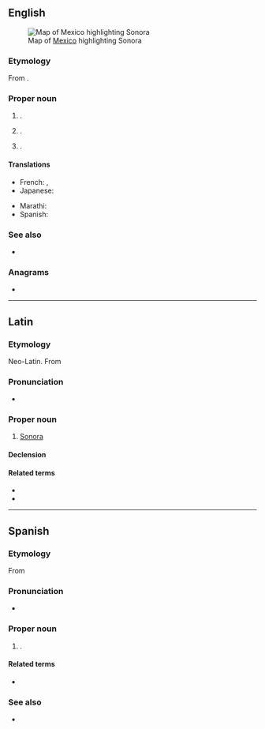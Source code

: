 {{also|sonora}}
==English==
[[File:Mexico map, MX-SON.svg|thumb|Map of [[Mexico]] highlighting Sonora]]

===Etymology===
From {{der|en|opt|xunuta}}.

===Proper noun===
{{en-proper noun}}

# {{place|en|state|c/Mexico}}.
# {{place|en|city/county seat|co/Tuolumne County|s/California|c/USA}}.
# {{place|en|city/county seat|co/Sutton County|s/Texas|c/USA}}.

====Translations====
{{trans-top|state of Mexico}}
* French: {{t|fr|la Sonore|f}}, {{t|fr|le Sonora|m}}
* Japanese: {{t|ja|ソノラ|tr=Sonora}}
{{trans-mid}}
* Marathi: {{t|mr|सोनोरा|n}}
* Spanish: {{t+|es|Sonora|f}}
{{trans-bottom}}

===See also===
* {{pedia|Sonora (disambiguation)|Sonora}}

===Anagrams===
* {{anagrams|en|a=anoors|Rosano}}

----

==Latin==

===Etymology===
Neo-Latin. From {{der|la|en|Sonora}}

===Pronunciation===
* {{la-IPA|Sonōra}}

===Proper noun===
{{la-proper noun|Sonōra<1>}}

# {{lb|la|New Latin}} [[Sonora]]

====Declension====
{{la-ndecl|Sonōra<1>}}

====Related terms====
* {{l|la|sonōrānus}}
* {{l|la|sonōricus}}

----

==Spanish==

===Etymology===
From {{der|es|opt|xunuta}}

===Pronunciation===
* {{es-IPA}}

===Proper noun===
{{es-proper noun|f}}

# {{place|es|state|c/Mexico}}.

====Related terms====
* {{l|es|sonorense}}

===See also===
* {{pedialite|lang=es}}